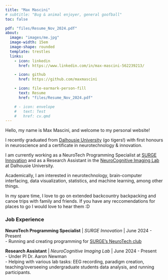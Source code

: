 ```yaml
---
title: "Max Mascini"
# subtitle: "Bug & animal enjoyer, general goofball"
toc: false

pdf: "files/Resume_Nov_2024.pdf"
about:
  image: "images/me.jpg"
  image-width: 15em
  image-shape: rounded
  template: trestles
  links:
    - icon: linkedin
      href: https://www.linkedin.com/in/max-mascini-562239213/

    - icon: github
      href: https://github.com/maxmascini

    - icon: file-earmark-person-fill
      text: Resume
      href: "files/Resume_Nov_2024.pdf"

    # - icon: envelope
    #   text: Test
    #   href: cv.qmd
---
```


Hello, my name is Max Mascini, and welcome to my personal website! <br>

I recently graduated from [Dalhousie University](https://dal.ca) (go tigers!) with first honours in neuroscience and a certificate in neurotechnology & innovation. <br>

I am currently working as a NeuroTech Programming Specialist at [SURGE Innovation](https://surgeinnovation.ca) and as a Research Assistant in the [NeuroCognitive Imaging Lab](https://www.ncilab.ca/) at Dalhousie University. <br>

Academically, I am interested in neurotechnology, brain-computer interfacing, data visualization, statistics, and machine learning, among other things. <br>

In my spare time, I love to go on extended backcountry backpacking and canoe trips with family and friends. If you have any reccomendations for places to go I would love to hear them :D <br>

### Job Experience

**NeuroTech Programming Specialist** | *SURGE Innovation* | June 2024 - Present <br>
- Running and creating programming for [SURGE's NeuroTech club](https://surge-neurotech-club.github.io/) <br>

**Research Assistant** | *NeuroCognitive Imaging Lab* | June 2024 - Present <br>
- Under PI Dr. Aaron Newman <br>
- Helping with various lab tasks: EEG recording, paradigm creation, teaching/overseeing undergraduate students data analysis, and running participants. <br>

